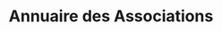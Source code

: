 ---
layout: ../../../layouts/AssoSort.astro
title: "Annuaire des Associations"
typeFilter: evenementiel
affiliationFilter: sante
---